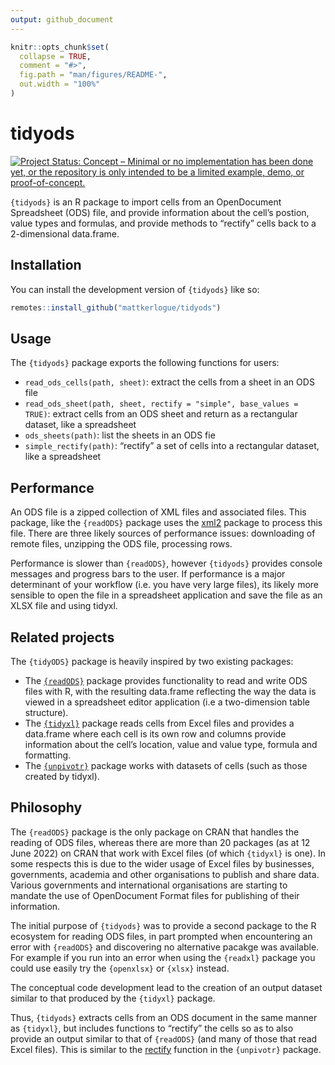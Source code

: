 ```yaml
---
output: github_document
---
```


<!-- README.md is generated from README.Rmd. Please edit that file -->

```r
knitr::opts_chunk$set(
  collapse = TRUE,
  comment = "#>",
  fig.path = "man/figures/README-",
  out.width = "100%"
)
```

# tidyods

<!-- badges: start -->
[![Project Status: Concept – Minimal or no implementation has been done yet, or the repository is only intended to be a limited example, demo, or proof-of-concept.](https://www.repostatus.org/badges/latest/concept.svg)](https://www.repostatus.org/#concept)
<!-- badges: end -->

`{tidyods}` is an R package to import cells from an OpenDocument Spreadsheet (ODS) 
file, and provide information about the cell's postion, value types and formulas,
and provide methods to "rectify" cells back to a 2-dimensional data.frame.

## Installation

You can install the development version of `{tidyods}` like so:

``` r
remotes::install_github("mattkerlogue/tidyods")
```

## Usage
The `{tidyods}` package exports the following functions for users:

- `read_ods_cells(path, sheet)`: extract the cells from a sheet in an ODS file
- `read_ods_sheet(path, sheet, rectify = "simple", base_values = TRUE)`: extract 
  cells from an ODS sheet and return as a rectangular dataset, like a spreadsheet
- `ods_sheets(path)`: list the sheets in an ODS fie
- `simple_rectify(path)`: "rectify" a set of cells into a rectangular dataset, 
  like a spreadsheet

## Performance
An ODS file is a zipped collection of XML files and associated files. 
This package, like the  `{readODS}` package uses the [xml2](https://xml2.r-lib.org) package to process this file. There are three likely sources of performance 
issues: downloading of remote files, unzipping the ODS file, processing rows.

Performance is slower than `{readODS}`, however `{tidyods}` provides console 
messages and progress bars to the user. If performance is a major determinant of
your workflow (i.e. you have very large files), its likely more sensible to open
the file in a spreadsheet application and save the file as an XLSX file and using
tidyxl.

## Related projects
The `{tidyODS}` package is heavily inspired by two existing packages:

- The [`{readODS}`](https://github.com/chainsawriot/readODS) package provides
  functionality to read and write ODS files with R, with the resulting data.frame
  reflecting the way the data is viewed in a spreadsheet editor application (i.e
  a two-dimension table structure).
- The [`{tidyxl}`](https://nacnudus.github.io/tidyxl/) package reads cells from Excel
  files and provides a data.frame where each cell is its own row and columns 
  provide information about the cell's location, value and value type, formula and
  formatting.
- The [`{unpivotr}`](https://nacnudus.github.io/unpivotr/) package works with 
  datasets of cells (such as those created by tidyxl).

## Philosophy
The `{readODS}` package is the only package on CRAN that handles the reading of ODS
files, whereas there are more than 20 packages (as at 12 June 2022) on CRAN that
work with Excel files (of which `{tidyxl}` is one). In some respects this is due to
the wider usage of Excel files by businesses, governments, academia and other
organisations to publish and share data. Various governments and international
organisations are starting to mandate the use of OpenDocument Format files for
publishing of their information.

The initial purpose of `{tidyods}` was to provide a second package to the R ecosystem
for reading ODS files, in part prompted when encountering an error with `{readODS}` 
and discovering no alternative pacakge was available. For example if you run 
into an error when using the `{readxl}` package you could use easily try the 
`{openxlsx}` or `{xlsx}` instead.

The conceptual code development lead to the creation of an output dataset 
similar to that produced by the `{tidyxl}` package.

Thus, `{tidyods}` extracts cells from an ODS document in the same manner as
`{tidyxl}`, but includes functions to "rectify" the cells so as to also provide
an output similar to that of `{readODS}` (and many of those that read Excel 
files). This is similar to the 
[rectify](https://nacnudus.github.io/unpivotr/reference/rectify.html) function 
in the `{unpivotr}` package.
